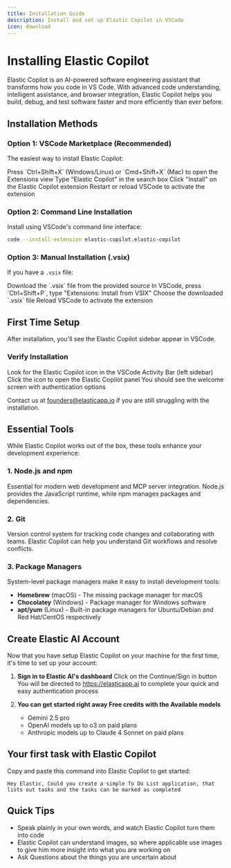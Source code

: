 ```yaml
---
title: Installation Guide
description: Install and set up Elastic Copilot in VSCode
icon: download
---
```


# Installing Elastic Copilot

Elastic Copilot is an AI-powered software engineering assistant that transforms how you code in VS Code. With advanced code understanding, intelligent assistance, and browser integration, Elastic Copilot helps you build, debug, and test software faster and more efficiently than ever before.

## Installation Methods

### Option 1: VSCode Marketplace (Recommended)

The easiest way to install Elastic Copilot:

<Steps>
  <Step title="Open VSCode Extensions">
    Press `Ctrl+Shift+X` (Windows/Linux) or `Cmd+Shift+X` (Mac) to open the Extensions view
  </Step>
  <Step title="Search for Elastic Copilot">
    Type "Elastic Copilot" in the search box
  </Step>
  <Step title="Install">
    Click "Install" on the Elastic Copilot extension
  </Step>
  <Step title="Reload VSCode">
    Restart or reload VSCode to activate the extension
  </Step>
</Steps>

### Option 2: Command Line Installation

Install using VSCode's command line interface:

```bash
code --install-extension elastic-copilot.elastic-copilot
```

### Option 3: Manual Installation (.vsix)

If you have a `.vsix` file:

<Steps>
  <Step title="Download VSIX">
    Download the `.vsix` file from the provided source
  </Step>
  <Step title="Install from VSIX">
    In VSCode, press `Ctrl+Shift+P`, type "Extensions: Install from VSIX"
  </Step>
  <Step title="Select File">
    Choose the downloaded `.vsix` file
  </Step>
  <Step title="Restart VSCode">
    Reload VSCode to activate the extension
  </Step>
</Steps>

## First Time Setup

After installation, you'll see the Elastic Copilot sidebar appear in VSCode.

### Verify Installation

<Steps>
  <Step title="Check Sidebar">
    Look for the Elastic Copilot icon in the VSCode Activity Bar (left sidebar)
  </Step>
  <Step title="Open Panel">
    Click the icon to open the Elastic Copilot panel
  </Step>
  <Step title="Welcome Screen">
    You should see the welcome screen with authentication options
  </Step>
</Steps>

Contact us at founders@elasticapp.io if you are still struggling with the installation.

## Essential Tools

While Elastic Copilot works out of the box, these tools enhance your development experience:

### 1. Node.js and npm
Essential for modern web development and MCP server integration. Node.js provides the JavaScript runtime, while npm manages packages and dependencies.

### 2. Git
Version control system for tracking code changes and collaborating with teams. Elastic Copilot can help you understand Git workflows and resolve conflicts.

### 3. Package Managers
System-level package managers make it easy to install development tools:

- **Homebrew** (macOS) - The missing package manager for macOS
- **Chocolatey** (Windows) - Package manager for Windows software
- **apt/yum** (Linux) - Built-in package managers for Ubuntu/Debian and Red Hat/CentOS respectively

## Create Elastic AI Account

Now that you have setup Elastic Copilot on your machine for the first time, it's time to set up your account:

1. **Sign in to Elastic AI's dashboard**
   Click on the Continue/Sign in button
   You will be directed to https://elasticapp.ai to complete your quick and easy authentication process

2. **You can get started right away Free credits with the Available models**
   - Gemini 2.5 pro
   - OpenAI models up to o3 on paid plans
   - Anthropic models up to Claude 4 Sonnet on paid plans

## Your first task with Elastic Copilot

Copy and paste this command into Elastic Copilot to get started:

```
Hey Elastic, Could you create a simple To Do List application, that lists out tasks and the tasks can be marked as completed
```

## Quick Tips

- Speak plainly in your own words, and watch Elastic Copilot turn them into code
- Elastic Copilot can understand images, so where applicable use images to give him more insight into what you are working on
- Ask Questions about the things you are uncertain about
